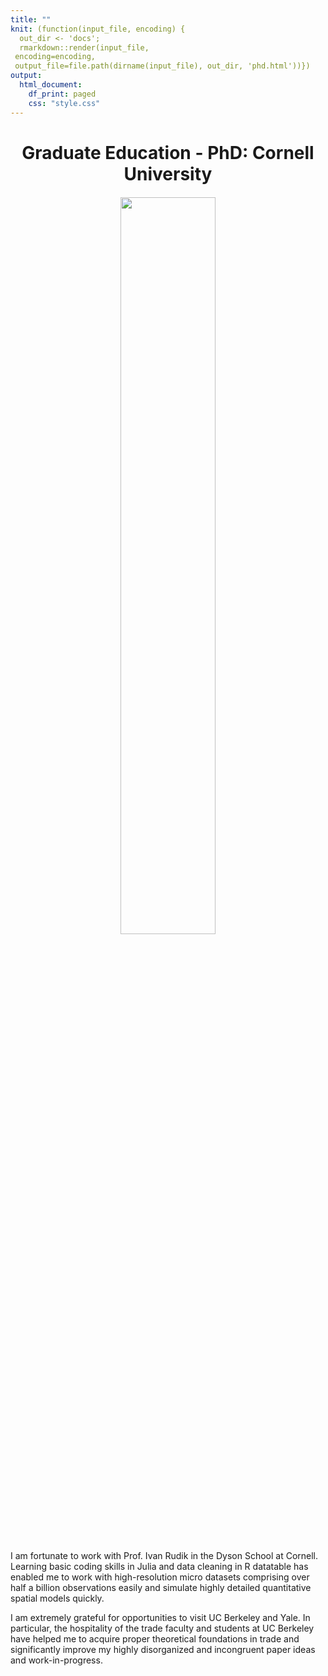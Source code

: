 ---
title: ""
knit: (function(input_file, encoding) {
  out_dir <- 'docs';
  rmarkdown::render(input_file,
 encoding=encoding,
 output_file=file.path(dirname(input_file), out_dir, 'phd.html'))})
output:
  html_document:
    df_print: paged
    css: "style.css"
---

<center> <h1> Graduate Education - PhD: Cornell University </h1> </center>

</div>
<div style="margin-bottom:20px;">
</div>

<center>
<img src="cornell.jpg" style="width:55%">
</center>

</div>
<div style="margin-bottom:20px;">
</div>

I am fortunate to work with Prof. Ivan Rudik in the Dyson School at Cornell. Learning basic coding skills in Julia and data cleaning in R datatable has enabled me to work with high-resolution micro datasets comprising over half a billion observations easily and simulate highly detailed quantitative spatial models quickly.

I am extremely grateful for opportunities to visit UC Berkeley and Yale. In particular, the hospitality of the trade faculty and students at UC Berkeley have helped me to acquire proper theoretical foundations in trade and significantly improve my highly disorganized and incongruent paper ideas and work-in-progress.


</div>
<div style="margin-bottom:20px;">
</div>



